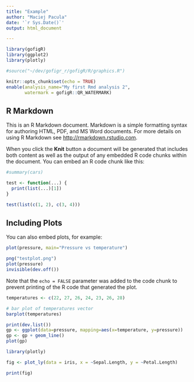 ```yaml
---
title: "Example"
author: "Maciej Pacula"
date: '`r Sys.Date()`'
output: html_document

---
```


```r
library(gofigR)
library(ggplot2)
library(plotly)

#source("~/dev/gofigr_r/gofigR/R/graphics.R")

knitr::opts_chunk$set(echo = TRUE)
enable(analysis_name="My first Rmd analysis 2",
       watermark = gofigR::QR_WATERMARK)
```

## R Markdown

This is an R Markdown document. Markdown is a simple formatting syntax for authoring HTML, PDF, and MS Word documents. For more details on using R Markdown see <http://rmarkdown.rstudio.com>.

When you click the **Knit** button a document will be generated that includes both content as well as the output of any embedded R code chunks within the document. You can embed an R code chunk like this:

```r
#summary(cars)

test <- function(...) {
  print(list(...)[1])
}

test(list(c(1, 2), c(3, 4)))
```


## Including Plots

You can also embed plots, for example:



```r
plot(pressure, main="Pressure vs temperature")
```

```r
png("testplot.png")
plot(pressure)
invisible(dev.off())
```

Note that the `echo = FALSE` parameter was added to the code chunk to prevent printing of the R code that generated the plot.

```r
temperatures <- c(22, 27, 26, 24, 23, 26, 28)

# bar plot of temperatures vector
barplot(temperatures)
```

```r
print(dev.list())
gp <- ggplot(data=pressure, mapping=aes(x=temperature, y=pressure))
gp <- gp + geom_line()
plot(gp)
```

```r
library(plotly)

fig <- plot_ly(data = iris, x = ~Sepal.Length, y = ~Petal.Length)

print(fig)
```
